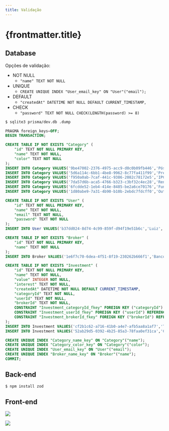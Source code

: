 ```yaml
---
title: Validação
---
```



# {frontmatter.title}

## Database

Opções de validação:
- NOT NULL
  - `"name" TEXT NOT NULL`
- UNIQUE
  - `CREATE UNIQUE INDEX "User_email_key" ON "User"("email");`
- DEFAULT
  - `"createdAt" DATETIME NOT NULL DEFAULT CURRENT_TIMESTAMP,`
- CHECK
  - `"password" TEXT NOT NULL CHECK(LENGTH(password) >= 8)`

```bash
$ sqlite3 prisma/dev.db .dump
```

```sql
PRAGMA foreign_keys=OFF;
BEGIN TRANSACTION;

CREATE TABLE IF NOT EXISTS "Category" (
    "id" TEXT NOT NULL PRIMARY KEY,
    "name" TEXT NOT NULL,
    "color" TEXT NOT NULL
);
INSERT INTO Category VALUES('9be47002-2376-4975-acc9-d0c0b09fb446','Pós','#6366f1');
INSERT INTO Category VALUES('5d6a114c-6bb1-4be8-9962-8c77fa411f99','Pré','#d946ef');
INSERT INTO Category VALUES('f950a0ab-7caf-441c-9386-2082c78172e5','IPCA','#f43f5e');
INSERT INTO Category VALUES('7da57d6b-aca5-4766-b323-c3bf32c4ec28','Renda Variável','#eab308');
INSERT INTO Category VALUES('6fcdde52-1eb4-414e-8485-be2a6ce70176','Fundo de Investimento','#46efb1');
INSERT INTO Category VALUES('1d80abe9-7a31-4b90-b10b-2ebdc7fdcff0','Outros','#111111');

CREATE TABLE IF NOT EXISTS "User" (
    "id" TEXT NOT NULL PRIMARY KEY,
    "name" TEXT NOT NULL,
    "email" TEXT NOT NULL,
    "password" TEXT NOT NULL
);
INSERT INTO User VALUES('b37dd024-8d74-4c99-859f-d94f19e51b6c','Luiz','luiz@email.com','$2b$10$Zn0pLtAUqnYPn3ggCvExoubRQ7XhVa7PcjF7v9AIvvPs5/yDi4EfG');

CREATE TABLE IF NOT EXISTS "Broker" (
    "id" TEXT NOT NULL PRIMARY KEY,
    "name" TEXT NOT NULL
);
INSERT INTO Broker VALUES('1e6f7c70-6dea-4f51-8f19-230262b666f1','Banco Inter');

CREATE TABLE IF NOT EXISTS "Investment" (
    "id" TEXT NOT NULL PRIMARY KEY,
    "name" TEXT NOT NULL,
    "value" INTEGER NOT NULL,
    "interest" TEXT NOT NULL,
    "createdAt" DATETIME NOT NULL DEFAULT CURRENT_TIMESTAMP,
    "categoryId" TEXT NOT NULL,
    "userId" TEXT NOT NULL,
    "brokerId" TEXT NOT NULL,
    CONSTRAINT "Investment_categoryId_fkey" FOREIGN KEY ("categoryId") REFERENCES "Category" ("id") ON DELETE RESTRICT ON UPDATE CASCADE,
    CONSTRAINT "Investment_userId_fkey" FOREIGN KEY ("userId") REFERENCES "User" ("id") ON DELETE CASCADE ON UPDATE CASCADE,
    CONSTRAINT "Investment_brokerId_fkey" FOREIGN KEY ("brokerId") REFERENCES "Broker" ("id") ON DELETE RESTRICT ON UPDATE CASCADE
);
INSERT INTO Investment VALUES('cf2b1c62-a716-41b0-a4e7-afb5aa8a1af7','Tesouro Selic 2029',20000,'100% Selic',1693537200000,'9be47002-2376-4975-acc9-d0c0b09fb446','b37dd024-8d74-4c99-859f-d94f19e51b6c','1e6f7c70-6dea-4f51-8f19-230262b666f1');
INSERT INTO Investment VALUES('52ab29d5-0392-4b25-85a3-78faa0ef31ca','CDB Inter',15000,'100% CDI',1693710000000,'9be47002-2376-4975-acc9-d0c0b09fb446','b37dd024-8d74-4c99-859f-d94f19e51b6c','1e6f7c70-6dea-4f51-8f19-230262b666f1');

CREATE UNIQUE INDEX "Category_name_key" ON "Category"("name");
CREATE UNIQUE INDEX "Category_color_key" ON "Category"("color");
CREATE UNIQUE INDEX "User_email_key" ON "User"("email");
CREATE UNIQUE INDEX "Broker_name_key" ON "Broker"("name");
COMMIT;
```

## Back-end

```bash
$ npm install zod
```

<CodePreview src="/codes/expressjs/invest-app-validation/src/routes.js" />

<CodePreview src="/codes/expressjs/invest-app-validation/src/middleware/validate.js" />

## Front-end


![](/imgs/expressjs/validation/signup-invalid.png)

<CodePreview src="/codes/expressjs/invest-app-validation/public/signup.html" />

<CodePreview src="/codes/expressjs/invest-app-validation/public/js/signup.js" />

![](/imgs/expressjs/validation/signup-invalid.png)

<CodePreview src="/codes/expressjs/invest-app-validation/public/signup.html" />

<CodePreview src="/codes/expressjs/invest-app-validation/public/js/signup.js" />


